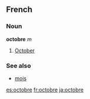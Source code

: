 ==French==
===Noun===
'''octobre''' ''m''

# [[October]]

===See also===
*[[mois]]

[[es:octobre]]
[[fr:octobre]]
[[ja:octobre]]